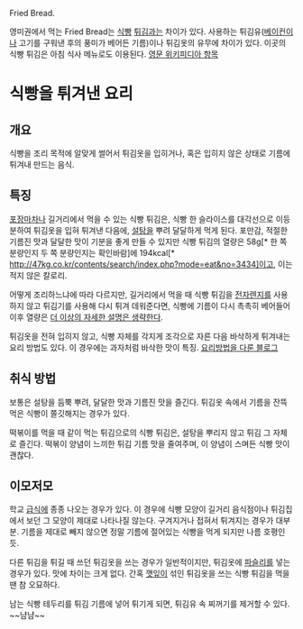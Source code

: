 Fried Bread.

영미권에서 먹는 Fried Bread는 [[식빵]] [[튀김]]과는 차이가 있다. 사용하는 튀김유([[베이컨]]이나 고기를 구워낸 후의 풍미가 베어든 기름)이나 튀김옷의 유무에 차이가 있다. 이곳의 식빵 튀김은 아침 식사 메뉴로도 이용된다. [https://en.wikipedia.org/wiki/Fried_bread 영문 위키피디아 항목]

= 식빵을 튀겨낸 요리 =
== 개요 ==
식빵을 조리 목적에 알맞게 썰어서 튀김옷을 입히거나, 혹은 입히지 않은 상태로 기름에 튀겨내 만드는 음식.

== 특징 ==
[[포장마차]]나 길거리에서 먹을 수 있는 식빵 튀김은, 식빵 한 슬라이스를 대각선으로 이등분하여 튀김옷을 입혀 튀겨낸 다음에, [[설탕]]을 뿌려 달달하게 먹게 된다. 포만감, 적절한 기름진 맛과 달달한 맛이 기분을 좋게 만들 수 있지만 식빵 튀김의 열량은 58g[* 한 쪽 분량인지 두 쪽 분량인지는 확인바람]에 194kcal[* http://47kg.co.kr/contents/search/index.php?mode=eat&no=3434]이고, 이는 적지 않은 칼로리.

어떻게 조리하느냐에 따라 다르지만, 길거리에서 먹을 때 식빵 튀김을 [[전자렌지]]를 사용하지 않고 튀김기를 사용해 다시 튀겨 데워준다면, 식빵에 기름이 다시 촉촉히 베어들어 이후 열량은 [[더 이상의 자세한 설명은 생략한다]].

튀김옷을 전혀 입히지 않고, 식빵 자체를 각지게 조각으로 자른 다음 바삭하게 튀겨내는 요리 방법도 있다. 이 경우에는 과자처럼 바삭한 맛이 특징. [http://blog.naver.com/PostView.nhn?blogId=kkakung81&logNo=70090394721 요리방법을 다룬 블로그]

== 취식 방법 ==
보통은 설탕을 듬뿍 뿌려, 달달한 맛과 기름진 맛을 즐긴다. 튀김옷 속에서 기름을 잔뜩 먹은 식빵이 쫄깃해지는 경우가 있다.

떡볶이를 먹을 때 같이 먹는 튀김으로의 식빵 튀김은, 설탕을 뿌리지 않고 튀김 그 자체로 즐긴다. 떡볶이 양념이 느끼한 튀김 기름 맛을 줄여주며, 이 양념이 스며든 식빵 맛이 괜찮다.


== 이모저모 ==
학교 [[급식]]에 종종 나오는 경우가 있다. 이 경우에 식빵 모양이 길거리 음식점이나 튀김집에서 보던 그 모양이 제대로 나타나질 않는다. 구겨지거나 접혀서 튀겨지는 경우가 대부분. 기름을 제대로 빼지 않으면 정말 기름에 절어있는 식빵을 먹게 되지만 나름 호평인듯.

다른 튀김을 튀길 때 쓰던 튀김옷을 쓰는 경우가 일반적이지만, 튀김옷에 [[파슬리]]를 넣는 경우가 있다. 맛에 차이는 크게 없다. 간혹 [[깻잎]]이 섞인 튀김옷을 쓰는 식빵 튀김을 먹을 땐 참 오묘하다.

남는 식빵 테두리를 튀김 기름에 넣어 튀기게 되면, 튀김유 속 찌꺼기를 제거할 수 있다. ~~냠냠~~

